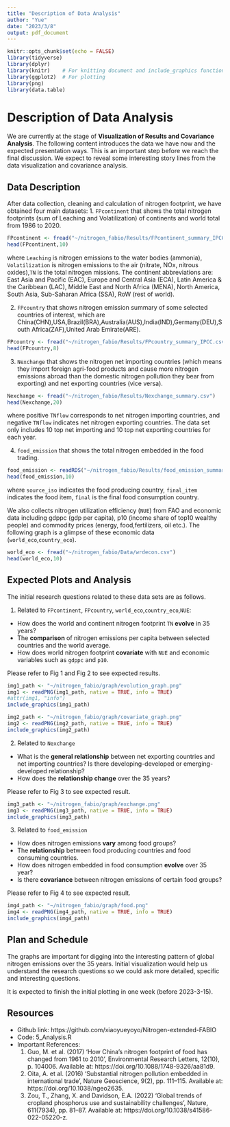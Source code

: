```yaml
---
title: "Description of Data Analysis"
author: "Yue"
date: "2023/3/8"
output: pdf_document 
---
```


```r
knitr::opts_chunk$set(echo = FALSE)
library(tidyverse)
library(dplyr)
library(knitr)    # For knitting document and include_graphics function
library(ggplot2)  # For plotting
library(png)   
library(data.table)
```


# Description of Data Analysis

We are currently at the stage of **Visualization of Results and Covariance Analysis**. The following content introduces the data we have now and the expected presentation ways. This is an important step before we reach the final discussion. We expect to reveal some interesting story lines from the data visualization and covariance analysis. 

## Data Description

After data collection, cleaning and calculation of nitrogen footprint, we have 
obtained four main datasets: 
1. `FPcontinent` that shows the total nitrogen footprints (sum of Leaching and 
Volatilization) of continents and world total from 1986 to 2020. 

```r
FPcontinent <- fread("~/nitrogen_fabio/Results/FPcontinent_summary_IPCC.csv")
head(FPcontinent,10)
```
where `Leaching` is nitrogen emissions to the water bodies (ammonia), `Volatilization` is nitrogen emissions to the air (nitrate, NOx, nitrous oxides),`TN` is the total nitrogen missions. The continent abbreviations are: East Asia and Pacific (EAC), 
Europe and Central Asia (ECA), Latin America & the Caribbean (LAC), Middle East and North Africa (MENA), North America, South Asia, Sub-Saharan Africa (SSA), RoW (rest 
of world). 

2. `FPcountry` that shows nitrogen emission summary of some selected countries of interest, which are China(CHN),USA,Brazil(BRA),Australia(AUS),India(IND),Germany(DEU),South Africa(ZAF),United Arab Emirate(ARE).

```r
FPcountry <- fread("~/nitrogen_fabio/Results/FPcountry_summary_IPCC.csv")
head(FPcountry,8)
```

3. `Nexchange` that shows the nitrogen net importing countries (which means they import foreign agri-food products and cause more nitrogen emissions abroad than the domestic nitrogen pollution they bear from exporting) and net exporting countries (vice versa). 

```r
Nexchange <- fread("~/nitrogen_fabio/Results/Nexchange_summary.csv")
head(Nexchange,20)
```
where positive `TNflow` corresponds to net nitrogen importing countries, and negative `TNflow` indicates net nitrogen exporting countries. The data set only includes 10 top net importing and 10 top net exporting countries for each year. 

4. `food_emission` that shows the total nitrogen embedded in the food trading.

```r
food_emission <- readRDS("~/nitrogen_fabio/Results/food_emission_summary.rds")
head(food_emission,10)
```
where `source_iso` indicates the food producing country, `final_item` indicates the food item, `final` is the final food consumption country. 

We also collects nitrogen utilization efficiency (`NUE`) from FAO and economic data including gdppc (gdp per capita), p10 (income share of top10 wealthy people) and commodity prices (energy, food,fertilizers, oil etc.). The following graph is a glimpse of these economic data (`world_eco`,`country_eco`). 
```r
world_eco <- fread("~/nitrogen_fabio/Data/wrdecon.csv")
head(world_eco,10)
```

## Expected Plots and Analysis 

The initial research questions related to these data sets are as follows.

1. Related to `FPcontinent`, `FPcountry`, `world_eco`,`country_eco`,`NUE`:
* How does the world and continent nitrogen footprint `TN` **evolve** in 35 years?
* The **comparison** of nitrogen emissions per capita between selected countries and the world average.
* How does world nitrogen footprint **covariate** with `NUE` and economic variables such as `gdppc` and `p10`.

Please refer to Fig 1 and Fig 2 to see expected results. 

```r
img1_path <- "~/nitrogen_fabio/graph/evolution_graph.png"
img1 <- readPNG(img1_path, native = TRUE, info = TRUE)
#attr(img1, "info")
include_graphics(img1_path)
```

```r
img2_path <- "~/nitrogen_fabio/graph/covariate_graph.png"
img2 <- readPNG(img2_path, native = TRUE, info = TRUE)
include_graphics(img2_path)
```


2. Related to `Nexchange`
* What is the **general relationship** between net exporting countries and net importing countries? Is there developing-developed or emerging-developed relationship?
* How does the **relationship change** over the 35 years?

Please refer to Fig 3 to see expected result.

```r
img3_path <- "~/nitrogen_fabio/graph/exchange.png"
img3 <- readPNG(img3_path, native = TRUE, info = TRUE)
include_graphics(img3_path)
```

3. Related to `food_emission` 
* How does nitrogen emissions **vary** among food groups?
* The **relationship** between food producing countries and food consuming countries.
* How does nitrogen embedded in food consumption **evolve** over 35 year?
* Is there **covariance** between nitrogen emissions of certain food groups?

Please refer to Fig 4 to see expected result.

```r
img4_path <- "~/nitrogen_fabio/graph/food.png"
img4 <- readPNG(img4_path, native = TRUE, info = TRUE)
include_graphics(img4_path)
```


## Plan and Schedule

The graphs are important for digging into the interesting pattern of global nitrogen emissions over the 35 years. Initial visualization would help us understand the research questions so we could ask more detailed, specific and interesting questions.

It is expected to finish the initial plotting in one week (before 2023-3-15).

## Resources

* Github link: https://github.com/xiaoyueyoyo/Nitrogen-extended-FABIO
* Code: 5_Analysis.R
* Important References:
  1. Guo, M. et al. (2017) ‘How China’s nitrogen footprint of food has changed from 1961 to 2010’, Environmental Research Letters, 12(10), p. 104006. Available at: https://doi.org/10.1088/1748-9326/aa81d9.
  2. Oita, A. et al. (2016) ‘Substantial nitrogen pollution embedded in international trade’, Nature Geoscience, 9(2), pp. 111–115. Available at: https://doi.org/10.1038/ngeo2635.
  3. Zou, T., Zhang, X. and Davidson, E.A. (2022) ‘Global trends of cropland phosphorus use and sustainability challenges’, Nature, 611(7934), pp. 81–87. Available at: https://doi.org/10.1038/s41586-022-05220-z.

